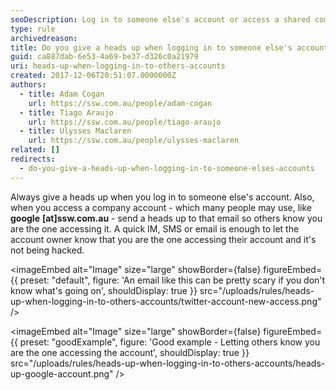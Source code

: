 ```yaml
---
seoDescription: Log in to someone else's account or access a shared company email with transparency and alertness, notifying the owner of your actions for their peace of mind.
type: rule
archivedreason:
title: Do you give a heads up when logging in to someone else's accounts?
guid: ca887dab-6e53-4a69-be37-d326c0a21979
uri: heads-up-when-logging-in-to-others-accounts
created: 2017-12-06T20:51:07.0000000Z
authors:
  - title: Adam Cogan
    url: https://ssw.com.au/people/adam-cogan
  - title: Tiago Araujo
    url: https://ssw.com.au/people/tiago-araujo
  - title: Ulysses Maclaren
    url: https://ssw.com.au/people/ulysses-maclaren
related: []
redirects:
  - do-you-give-a-heads-up-when-logging-in-to-someone-elses-accounts
---
```


Always give a heads up when you log in to someone else's account. Also, when you access a company account - which many people may use, like **google** **[at]ssw.com.au** - send a heads up to that email so others know you are the one accessing it.
A quick IM, SMS or email is enough to let the account owner know that you are the one accessing their account and it's not being hacked.


<imageEmbed
  alt="Image"
  size="large"
  showBorder={false}
  figureEmbed={{
    preset: "default",
    figure: 'An email like this can be pretty scary if you don\'t know what\'s going on',
    shouldDisplay: true
  }}
  src="/uploads/rules/heads-up-when-logging-in-to-others-accounts/twitter-account-new-access.png"
/>

<imageEmbed
  alt="Image"
  size="large"
  showBorder={false}
  figureEmbed={{
    preset: "goodExample",
    figure: 'Good example - Letting others know you are the one accessing the account',
    shouldDisplay: true
  }}
  src="/uploads/rules/heads-up-when-logging-in-to-others-accounts/heads-up-google-account.png"
/>
